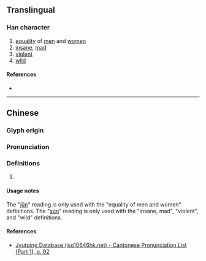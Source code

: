 {{character info/new}}
==Translingual==

===Han character===
{{Han char|rn=38|rad=女|as=06|sn=9|four=|canj=VPA|ids=⿰女旬}}

# [[equality]] of [[men]] and [[women]]
# [[insane]], [[mad]]
# [[violent]]
# [[wild]]

====References====
* {{Han ref|kx=0260.280|dkj=06234|dj=0527.040|hdz=21046.080|uh=59F0|ud=23024}}

----

==Chinese==
{{zh-forms}}

===Glyph origin===
{{Han etym}}

===Pronunciation===
{{zh-pron
|m=jūn,xūn
|c=gwan1
|mc=y
|oc=y
|cat=
}}

===Definitions===
{{zh-hanzi}}

# {{rfdef|zh}}

====Usage notes====
The "[[jūn]]" reading is only used with the "equality of men and women" definitions. The "[[xún]]" reading is only used with the "insane, mad", "violent", and "wild" definitions.

====References====
* [http://www.iso10646hk.net/jp/document/download.jsp Jyutping Database (iso10646hk.net) - Cantonese Pronunciation List (Part 1), p. 92]